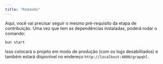 ```yaml
---
title: "Rodando"
---
```


Aqui, você vai precisar seguir o mesmo pré-requisito da etapa de contribuição.
Uma vez que tem as dependências instaladas, poderá rodar o comando:

```bash
bun start
```

Isso colocará o projeto em modo de produção (com os logs desabilitados) e também estará disponível no endereço `http://localhost:4000/grapqhl`.
